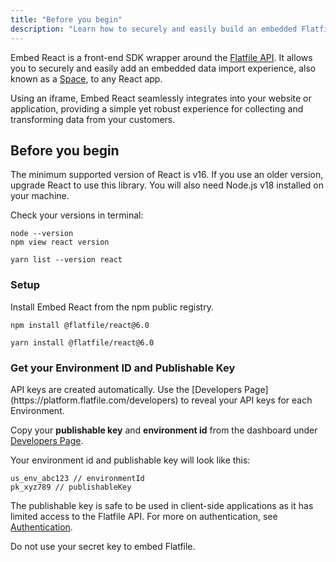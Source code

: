 ```yaml
---
title: "Before you begin"
description: "Learn how to securely and easily build an embedded Flatfile import experience into your client-side application"
---
```


Embed React is a front-end SDK wrapper around the [Flatfile API](https://reference.flatfile.com/docs/api/). It allows you to securely and easily add an embedded data import experience, also known as a [Space](/concepts/spaces), to any React app.

Using an iframe, Embed React seamlessly integrates into your website or application, providing a simple yet robust experience for collecting and transforming data from your customers.

## Before you begin

The minimum supported version of React is v16. If you use an older version, upgrade React to use this library. You will also need Node.js v18 installed on your machine.

Check your versions in terminal:

<CodeGroup>

```npm npm
node --version
npm view react version
```

```yarn yarn
yarn list --version react
```

</CodeGroup>

### Setup

Install Embed React from the npm public registry.

<CodeGroup>

```npm npm
npm install @flatfile/react@6.0
```

```yarn yarn
yarn install @flatfile/react@6.0
```

</CodeGroup>

### Get your Environment ID and Publishable Key

<Info>
  API keys are created automatically. Use the [Developers
  Page](https://platform.flatfile.com/developers) to reveal your API keys for
  each Environment.
</Info>

Copy your **publishable key** and **environment id** from the dashboard under [Developers Page](https://platform.flatfile.com/developers).

Your environment id and publishable key will look like this:

```
us_env_abc123 // environmentId
pk_xyz789 // publishableKey
```

The publishable key is safe to be used in client-side applications as it has limited access to the Flatfile API. For more on authentication, see [Authentication](../developer-tools/security/authentication).

<Warning>Do not use your secret key to embed Flatfile.</Warning>